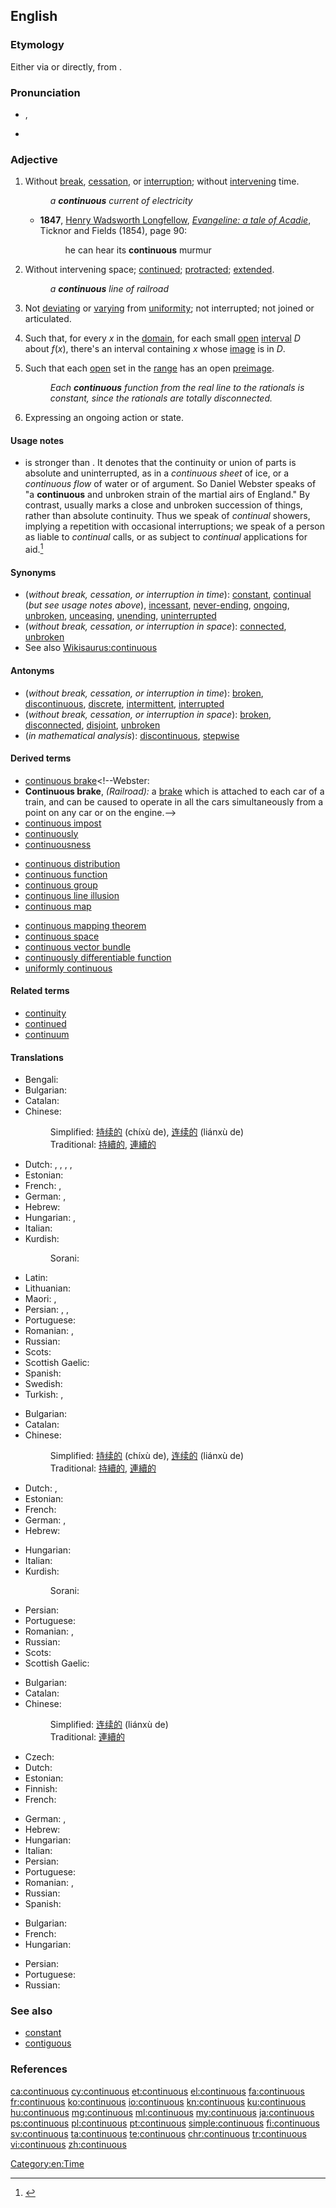 ==English==
{{wikipedia|Continuity|lang=en}}

===Etymology===
Either via {{etyl|fr|en}} or directly, from {{etyl|la|en}} {{term|lang=la|continuus}}.

===Pronunciation===
* {{enPR|kən-tĭnʹyo͞o-əs}}, {{IPA|/kənˈtɪnjuəs/}}
* {{audio|en-us-continuous.ogg|Audio (US)}}

===Adjective===
{{en-adj|-}}

# Without [[break]], [[cessation]], or [[interruption]]; without [[intervene|intervening]] time.
#: ''a '''continuous''' current of electricity''
#* '''1847''', [[w:Henry Wadsworth Longfellow|Henry Wadsworth Longfellow]], [[s:Evangeline:_A_Tale_of_Acadie|''Evangeline: a tale of Acadie'']], Ticknor and Fields (1854), page 90:
#*: he can hear its '''continuous''' murmur
# Without intervening space; [[continue]]d; [[protract]]ed; [[extend]]ed.
#: ''a '''continuous''' line of railroad''
# {{context|botany|lang=en}} Not [[deviate|deviating]] or [[vary]]ing from [[uniformity]]; not interrupted; not joined or articulated.
# {{context|analysis|of a [[function]]|lang=en}} Such that, for every <math>x</math> in the [[domain]], for each small [[open]] [[interval]] <math>D</math> about <math>f(x)</math>, there's an interval containing <math>x</math> whose [[image]] is in <math>D</math>.
# {{context|mathematics|more generally|of a function|lang=en}} Such that each [[open]] set in the [[range]] has an open [[preimage]].
#: ''Each '''continuous''' function from the real line to the rationals is constant, since the rationals are totally disconnected.''
# {{context|grammar|lang=en}} Expressing an ongoing action or state.

====Usage notes====
* {{term||Continuous|lang=en}} is stronger than {{term|continual|lang=en}}. It denotes that the continuity or union of parts is absolute and uninterrupted, as in a ''continuous sheet'' of ice, or a ''continuous flow'' of water or of argument. So Daniel Webster speaks of "a '''continuous''' and unbroken strain of the martial airs of England." By contrast, {{term|continual|lang=en}} usually marks a close and unbroken succession of things, rather than absolute continuity. Thus we speak of ''continual'' showers, implying a repetition with occasional interruptions; we speak of a person as liable to ''continual'' calls, or as subject to ''continual'' applications for aid.<ref>{{R:Brians 2008|continual|continual/continuous}}</ref>

====Synonyms====
* (''without break, cessation, or interruption in time''): [[constant]], [[continual]] (''but see usage notes above''), [[incessant]], [[never-ending]], [[ongoing]], [[unbroken]], [[unceasing]], [[unending]], [[uninterrupted]]
* (''without break, cessation, or interruption in space''): [[connected]], [[unbroken]]
* See also [[Wikisaurus:continuous]]

====Antonyms====
* (''without break, cessation, or interruption in time''): [[broken]], [[discontinuous]], [[discrete]], [[intermittent]], [[interrupted]]
* (''without break, cessation, or interruption in space''): [[broken]], [[disconnected]], [[disjoint]], [[unbroken]]
* (''in mathematical analysis''): [[discontinuous]], [[stepwise]]
<!--where does this one, from Webster, belong? [[batch]]-->

====Derived terms====
* [[continuous brake]]<!--Webster:
* '''Continuous brake''', ''(Railroad):'' a [[brake]] which is attached to each car of a train, and can be caused to operate in all the cars simultaneously from a point on any car or on the engine.-->
* [[continuous impost]]<!--Webster: *'''Continuous impost'''. See [[Impost]].-->
* [[continuously]]
* [[continuousness]]

{{rel-top|in mathematics}} <!-- from the index of MathWorld -->
* [[continuous distribution]]
* [[continuous function]]
* [[continuous group]]
* [[continuous line illusion]]
* [[continuous map]]
{{rel-mid}}
* [[continuous mapping theorem]]
* [[continuous space]]
* [[continuous vector bundle]]
* [[continuously differentiable function]]
* [[uniformly continuous]]
{{rel-bottom}}

====Related terms====
* [[continuity]]
* [[continued]]
* [[continuum]]

====Translations====
{{trans-top|without break, cessation, or interruption in time}}
* Bengali: {{t|bn|অনবচ্ছিন্ন|sc=Beng}}
* Bulgarian: {{t+|bg|непрекъснат}}
* Catalan: {{t|ca|continu}}
* Chinese: {{attention|cmn}}
*: Simplified: [[持续的]] (chíxù de), [[连续的]] (liánxù de)
*: Traditional: [[持續的]], [[連續的]]
* Dutch: {{t+|nl|continu}}, {{t+|nl|voortdurend}}, {{t|nl|ononderbroken}}, {{t+|nl|aanhoudend}}, {{t|nl|onophoudelijk}}
* Estonian: {{t|et|pidev}}
* French: {{t+|fr|continu}}, {{t+|fr|continuel}}
* German: {{t+|de|kontinuierlich}}, {{t+|de|stetig}}
* Hebrew: {{t+|he|רציף|tr=ratsíf}}
* Hungarian: {{t+|hu|folytonos}}, {{t+|hu|folyamatos}}
* Italian: {{t+|it|continuo}}
* Kurdish:
*: Sorani: {{t+|ku|به‌رده‌وام|tr=berdewam|sc=ku-Arab}}
{{trans-mid}}
* Latin: {{t|la|continuus}}
* Lithuanian: {{t|lt|tolydinis}}
* Maori: {{t|mi|tāhuhu}}, {{t|mi|rōnaki}}
* Persian: {{t+|fa|مداوم|tr=modâvem|sc=fa-Arab}}, {{t+|fa|مستمر|tr=mostamar|sc=fa-Arab}}, {{t+|fa|بی‌وقفه|tr=bê-vaqfe|sc=fa-Arab}}
* Portuguese: {{t+|pt|contínuo}}
* Romanian: {{t+|ro|continuu|m|n}}, {{t|ro|neîntrerupt|m|n}}
* Russian: {{t+|ru|непрерывный|tr=njeprjerývnyj}}
* Scots: {{t|sco|conteenuous}}
* Scottish Gaelic: {{t|gd|sìor}}
* Spanish: {{t+|es|continuo}}
* Swedish: {{t+|sv|kontinuerlig}}
* Turkish: {{t+|tr|sürekli}}, {{t+|tr|devamlı}}
{{trans-bottom}}

{{trans-top|without break, cessation, or interruption in space}}
* Bulgarian: {{t+|bg|непрекъснат}}
* Catalan: {{t|ca|continu}}
* Chinese: {{attention|cmn}}
*: Simplified: [[持续的]] (chíxù de), [[连续的]] (liánxù de)
*: Traditional: [[持續的]], [[連續的]]
* Dutch: {{t+|nl|continu}}, {{t|nl|ononderbroken}}
* Estonian: {{t|et|pidev}}
* French: {{t+|fr|continu}}
* German: {{t+|de|kontinuierlich}}, {{t+|de|stetig}}
* Hebrew: {{t+|he|רציף|tr=ratsíf}}
{{trans-mid}}
* Hungarian: {{t+|hu|folyamatos}}
* Italian: {{t+|it|continuo}}
* Kurdish:
*: Sorani: {{t+|ku|به‌رده‌وام|tr=berdewam|sc=ku-Arab}}
* Persian: {{t+|fa|پیوسته|tr=peyvaste|sc=fa-Arab}}
* Portuguese: {{t+|pt|contínuo}}
* Romanian: {{t+|ro|continuu|m|n}}, {{t|ro|neîntrerupt|m|n}}
* Russian: {{t+|ru|непрерывный|tr=neprerývnyj}}
* Scots: {{t|sco|conteenuous}}
* Scottish Gaelic: {{t|gd|sìor}}
{{trans-bottom}}

{{trans-top|in botany}}
{{trans-mid}}
{{trans-bottom}}

{{trans-top|in mathematical analysis}}
* Bulgarian: {{t+|bg|непрекъснат}}
* Catalan: {{t|ca|continu}}
* Chinese: {{attention|cmn}}
*: Simplified: [[连续的]] (liánxù de)
*: Traditional: [[連續的]]
* Czech: {{t|cs|spojitý|m}}
* Dutch: {{t+|nl|continu}}
* Estonian: {{t|et|pidev}}
* Finnish: {{t+|fi|jatkuva}}
* French: {{t+|fr|continu}}
{{trans-mid}}
* German: {{t+|de|kontinuierlich}}, {{t+|de|stetig}}
* Hebrew: {{t+|he|רציף|tr=ratsíf}}
* Hungarian: {{t+|hu|folytonos}}
* Italian: {{t+|it|continuo}}
* Persian: {{t+|fa|پیوسته|tr=peyvaste|sc=fa-Arab}}
* Portuguese: {{t+|pt|contínuo}}
* Romanian: {{t+|ro|continuu|m|n}}, {{t|ro|neîntrerupt|m|n}}
* Russian: {{t+|ru|непрерывный|tr=neprerývnyj}}
* Spanish: {{t+|es|continuo}}
{{trans-bottom}}

{{trans-top|in grammar}}
* Bulgarian: {{t+|bg|продължителен|tr=prodălžitelen}}
* French: {{t+|fr|continu}}
* Hungarian: {{t+|hu|folyamatos}}
{{trans-mid}}
* Persian: {{t+|fa|استمراری|tr=estemrâri|sc=fa-Arab}}
* Portuguese: {{t+|pt|contínuo}}
* Russian: {{t+|ru|длительный|tr=dlitel'nýj}}
{{trans-bottom}}

===See also===
* [[constant]]
* [[contiguous]]

===References===
<references />

[[Category:en:Time]]

[[ca:continuous]]
[[cy:continuous]]
[[et:continuous]]
[[el:continuous]]
[[fa:continuous]]
[[fr:continuous]]
[[ko:continuous]]
[[io:continuous]]
[[kn:continuous]]
[[ku:continuous]]
[[hu:continuous]]
[[mg:continuous]]
[[ml:continuous]]
[[my:continuous]]
[[ja:continuous]]
[[ps:continuous]]
[[pl:continuous]]
[[pt:continuous]]
[[simple:continuous]]
[[fi:continuous]]
[[sv:continuous]]
[[ta:continuous]]
[[te:continuous]]
[[chr:continuous]]
[[tr:continuous]]
[[vi:continuous]]
[[zh:continuous]]